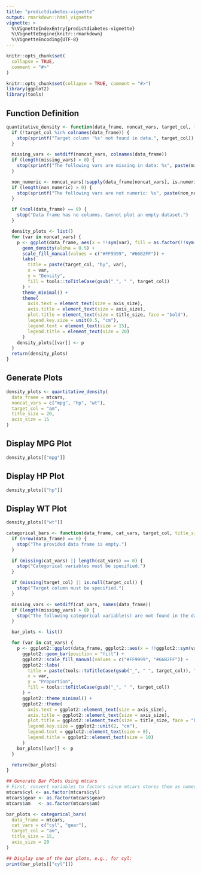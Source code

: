 ```yaml
---
title: "predictdiabetes-vignette"
output: rmarkdown::html_vignette
vignette: >
  %\VignetteIndexEntry{predictdiabetes-vignette}
  %\VignetteEngine{knitr::rmarkdown}
  %\VignetteEncoding{UTF-8}
---
```


```r
knitr::opts_chunk$set(
  collapse = TRUE,
  comment = "#>"
)
```


```r
knitr::opts_chunk$set(collapse = TRUE, comment = "#>")
library(ggplot2)
library(tools)
```

## Function Definition

```r
quantitative_density <- function(data_frame, noncat_vars, target_col, title_size = 35, axis_size = 30) {
  if (!target_col %in% colnames(data_frame)) {
    stop(sprintf("Target column '%s' not found in data.", target_col))
  }

  missing_vars <- setdiff(noncat_vars, colnames(data_frame))
  if (length(missing_vars) > 0) {
    stop(sprintf("The following vars are missing in data: %s", paste(missing_vars, collapse = ", ")))
  }

  non_numeric <- noncat_vars[!sapply(data_frame[noncat_vars], is.numeric)]
  if (length(non_numeric) > 0) {
    stop(sprintf("The following vars are not numeric: %s", paste(non_numeric, collapse = ", ")))
  }

  if (ncol(data_frame) == 0) {
    stop("Data frame has no columns. Cannot plot an empty dataset.")
  }

  density_plots <- list()
  for (var in noncat_vars) {
    p <- ggplot(data_frame, aes(x = !!sym(var), fill = as.factor(!!sym(target_col)))) +
      geom_density(alpha = 0.5) +
      scale_fill_manual(values = c("#FF9999", "#66B2FF")) +
      labs(
        title = paste(target_col, "by", var),
        x = var,
        y = "Density",
        fill = tools::toTitleCase(gsub("_", " ", target_col))
      ) +
      theme_minimal() +
      theme(
        axis.text = element_text(size = axis_size),
        axis.title = element_text(size = axis_size),
        plot.title = element_text(size = title_size, face = "bold"),
        legend.key.size = unit(0.5, "cm"),
        legend.text = element_text(size = 15),
        legend.title = element_text(size = 20)
      )
    density_plots[[var]] <- p
  }
  return(density_plots)
}
```

## Generate Plots

```r
density_plots <- quantitative_density(
  data_frame = mtcars,
  noncat_vars = c("mpg", "hp", "wt"),
  target_col = "am",
  title_size = 20,
  axis_size = 15
)
```

## Display MPG Plot

```r
density_plots[["mpg"]]
```
## Display HP Plot

```r
density_plots[["hp"]]
```


## Display WT Plot

```r
density_plots[["wt"]]
```




```r
categorical_bars <- function(data_frame, cat_vars, target_col, title_size = 30, axis_size = 35) {
  if (nrow(data_frame) == 0) {
    stop("The provided data frame is empty.")
  }

  if (missing(cat_vars) || length(cat_vars) == 0) {
    stop("Categorical variables must be specified.")
  }

  if (missing(target_col) || is.null(target_col)) {
    stop("Target column must be specified.")
  }

  missing_vars <- setdiff(cat_vars, names(data_frame))
  if (length(missing_vars) > 0) {
    stop("The following categorical variable(s) are not found in the data frame: ", paste(missing_vars, collapse = ", "))
  }

  bar_plots <- list()

  for (var in cat_vars) {
    p <- ggplot2::ggplot(data_frame, ggplot2::aes(x = !!ggplot2::sym(var), fill = as.factor(!!ggplot2::sym(target_col)))) +
      ggplot2::geom_bar(position = "fill") +
      ggplot2::scale_fill_manual(values = c("#FF9999", "#66B2FF")) +
      ggplot2::labs(
        title = paste(tools::toTitleCase(gsub("_", " ", target_col)), "by", var),
        x = var,
        y = "Proportion",
        fill = tools::toTitleCase(gsub("_", " ", target_col))
      ) +
      ggplot2::theme_minimal() +
      ggplot2::theme(
        axis.text = ggplot2::element_text(size = axis_size),
        axis.title = ggplot2::element_text(size = axis_size),
        plot.title = ggplot2::element_text(size = title_size, face = "bold"),
        legend.key.size = ggplot2::unit(2, "cm"),
        legend.text = ggplot2::element_text(size = 8),
        legend.title = ggplot2::element_text(size = 10)
      )
    bar_plots[[var]] <- p
  }

  return(bar_plots)
}

```

```r
## Generate Bar Plots Using mtcars
# First, convert variables to factors since mtcars stores them as numeric
mtcars$cyl <- as.factor(mtcars$cyl)
mtcars$gear <- as.factor(mtcars$gear)
mtcars$am   <- as.factor(mtcars$am)

bar_plots <- categorical_bars(
  data_frame = mtcars,
  cat_vars = c("cyl", "gear"),
  target_col = "am",
  title_size = 15,
  axis_size = 20
)

## Display one of the bar plots, e.g., for cyl:
print(bar_plots[["cyl"]])
```

